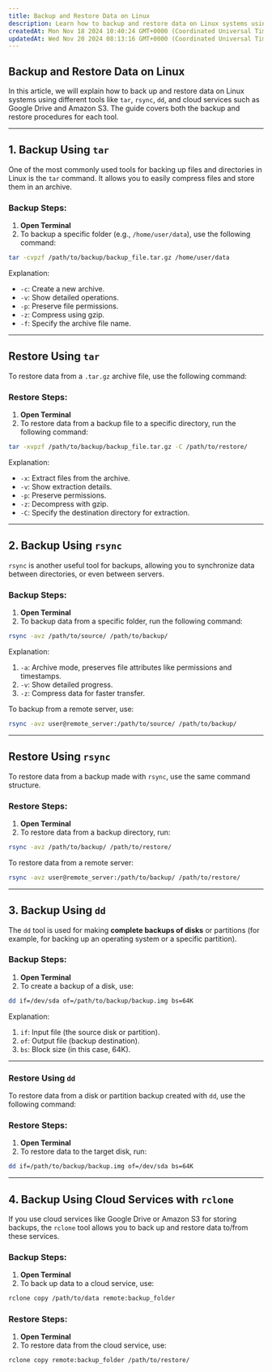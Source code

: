 ```yaml
---
title: Backup and Restore Data on Linux
description: Learn how to backup and restore data on Linux systems using tools like tar, rsync, dd, and rclone. Step-by-step instructions for local and cloud backups.
createdAt: Mon Nov 18 2024 10:40:24 GMT+0000 (Coordinated Universal Time)
updatedAt: Wed Nov 20 2024 08:13:16 GMT+0000 (Coordinated Universal Time)
---
```


## Backup and Restore Data on Linux

In this article, we will explain how to back up and restore data on Linux systems using different tools like `tar`, `rsync`, `dd`, and cloud services such as Google Drive and Amazon S3. The guide covers both the backup and restore procedures for each tool.

---

## 1. Backup Using `tar`

One of the most commonly used tools for backing up files and directories in Linux is the `tar` command. It allows you to easily compress files and store them in an archive.

### Backup Steps:

1. **Open Terminal**
2. To backup a specific folder (e.g., `/home/user/data`), use the following command:

```bash Bash
tar -cvpzf /path/to/backup/backup_file.tar.gz /home/user/data
```

Explanation:

- `-c`: Create a new archive.
- `-v`: Show detailed operations.
- `-p`: Preserve file permissions.
- `-z`: Compress using gzip.
- `-f`: Specify the archive file name.

---

## Restore Using `tar`

To restore data from a `.tar.gz` archive file, use the following command:

### Restore Steps:

1. **Open Terminal**
2. To restore data from a backup file to a specific directory, run the following command:

```bash Bash
tar -xvpzf /path/to/backup/backup_file.tar.gz -C /path/to/restore/
```

Explanation:

- `-x`: Extract files from the archive.
- `-v`: Show extraction details.
- `-p`: Preserve permissions.
- `-z`: Decompress with gzip.
- `-C`: Specify the destination directory for extraction.

---

## 2. Backup Using `rsync`

`rsync` is another useful tool for backups, allowing you to synchronize data between directories, or even between servers.

### Backup Steps:

1. **Open Terminal**
2. To backup data from a specific folder, run the following command:

```bash Bash
rsync -avz /path/to/source/ /path/to/backup/
```

Explanation:

1. `-a`: Archive mode, preserves file attributes like permissions and timestamps.
2. `-v`: Show detailed progress.
3. `-z`: Compress data for faster transfer.

To backup from a remote server, use:

```bash Bash
rsync -avz user@remote_server:/path/to/source/ /path/to/backup/
```

---

## Restore Using `rsync`

To restore data from a backup made with `rsync`, use the same command structure.

### Restore Steps:

1. **Open Terminal**
2. To restore data from a backup directory, run:

```bash Bash
rsync -avz /path/to/backup/ /path/to/restore/
```

To restore data from a remote server:

```bash Bash
rsync -avz user@remote_server:/path/to/backup/ /path/to/restore/
```

---

## 3. Backup Using `dd`

The `dd` tool is used for making **complete backups of disks** or partitions (for example, for backing up an operating system or a specific partition).

### Backup Steps:

1. **Open Terminal**
2. To create a backup of a disk, use:

```bash Bash
dd if=/dev/sda of=/path/to/backup/backup.img bs=64K
```

Explanation:

1. `if`: Input file (the source disk or partition).
2. `of`: Output file (backup destination).
3. `bs`: Block size (in this case, 64K).

---

### Restore Using `dd`

To restore data from a disk or partition backup created with `dd`, use the following command:

### Restore Steps:

1. **Open Terminal**
2. To restore data to the target disk, run:

```bash Bash
dd if=/path/to/backup/backup.img of=/dev/sda bs=64K
```

---

## 4. Backup Using Cloud Services with `rclone`

If you use cloud services like Google Drive or Amazon S3 for storing backups, the `rclone` tool allows you to back up and restore data to/from these services.

### Backup Steps:

1. **Open Terminal**
2. To back up data to a cloud service, use:

```bash Bash
rclone copy /path/to/data remote:backup_folder
```

### Restore Steps:

1. **Open Terminal**
2. To restore data from the cloud service, use:

```bash Bash
rclone copy remote:backup_folder /path/to/restore/
```
